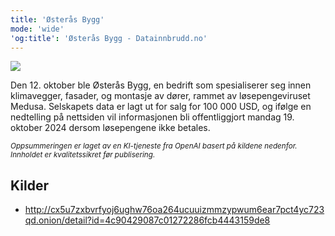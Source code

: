 ```yaml
---
title: 'Østerås Bygg'
mode: 'wide'
'og:title': 'Østerås Bygg - Datainnbrudd.no'
---
```


<Frame>
<img src="/images/osterasbygg.png" noZoom/>
</Frame>

Den 12. oktober ble Østerås Bygg, en bedrift som spesialiserer seg innen klimavegger, fasader, og montasje av dører, rammet av løsepengeviruset Medusa. Selskapets data er lagt ut for salg for 100 000 USD, og ifølge en nedtelling på nettsiden vil informasjonen bli offentliggjort mandag 19. oktober 2024 dersom løsepengene ikke betales.

<sup><i>Oppsummeringen er laget av en KI-tjeneste fra OpenAI basert på kildene nedenfor. Innholdet er kvalitetssikret før publisering.</i></sup>

## Kilder
- http://cx5u7zxbvrfyoj6ughw76oa264ucuuizmmzypwum6ear7pct4yc723qd.onion/detail?id=4c90429087c01272286fcb4443159de8
